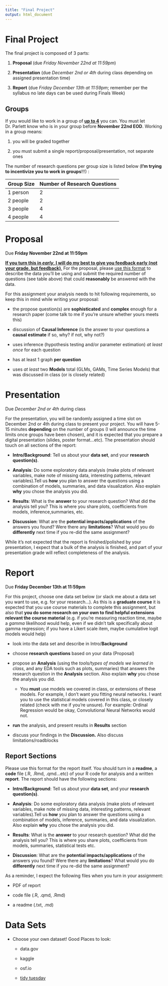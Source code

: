 ```yaml
---
title: "Final Project"
output: html_document
---
```


# Final Project

The final project is composed of 3 parts:

1.  **Proposal** (due *Friday November 22nd at 11:59pm*)

2.  **Presentation** (due *December 2nd or 4th* during class depending on assigned presentation time)

3.  **Report** (due *Friday December 13th at 11:59pm*; remember per the syllabus no late days can be used during Finals Week)

## Groups

If you would like to work in a group of [**up to 4**]{.underline} you can. You must let Dr. Parlett know who is in your group before **November 22nd EOD**. Working in a group means:

1.  you will be graded together

2.  you must submit a single report/proposal/presentation, not separate ones

The number of research questions per group size is listed below (**I'm trying to incentivize you to work in groups**!!!) :

| Group Size | Number of Research Questions |
|------------|------------------------------|
| 1 person   | 2                            |
| 2 people   | 2                            |
| 3 people   | 4                            |
| 4 people   | 4                            |

# Proposal

Due **Friday November 22nd at 11:59pm**

[**If you turn this in *early*, I will do my best to give you feedback early (not your grade, but feedback)**.]{.underline} For the proposal, please [use this format](https://docs.google.com/document/d/19rkCobbgXIxcH7jvS60l1t48DmGOxsRPT0Mljvcyhvg/edit?usp=sharing) to describe the data you'll be using and submit the required number of questions (see table above) that could **reasonably** be answered with the data.

For this assignment your analysis needs to hit following requirements, so keep this in mind while writing your proposal:

-   the propose question(s) are **sophisticated** and **complex** enough for a research paper (come talk to me if you're unsure whether yours meets this)

-   discussion of **Causal Inference** (is the answer to your questions a **causal estimate** if so, why? if not, why not?)

-   uses inference (hypothesis testing and/or parameter estimation) *at least once* for each question

-   has at least 1 graph **per question**

-   uses *at least* two **Models** total (GLMs, GAMs, Time Series Models) that was discussed in class (or is closely related)

# Presentation

Due *December 2nd or 4th* during class

For the presentation, you will be randomly assigned a time slot on December 2nd or 4th during class to present your project. You will have 5-15 minutes **depending** on the number of groups (I will announce the time limits once groups have been chosen), and it is expected that you prepare a digital presentation (slides, poster format...etc). The presentation should touch on all sections of the report:

-   **Intro/Background**: Tell us about your **data set**, and your **research question(s)**.

-   **Analysis**: Do some exploratory data analysis (make plots of relevant variables, make note of missing data, interesting patterns, relevant variables).Tell us **how** you plan to answer the questions using a combination of models, summaries, and data visualization. Also explain **why** you chose the analysis you did.

-   **Results**: What is the **answer** to your research question? What did the analysis tell you? This is where you share plots, coefficients from models, inference,summaries, etc.

-   **Discussion**: What are the **potential impacts/applications** of the answers you found? Were there any **limitations**? What would you do **differently** next time if you re-did the same assignment?

While it's not expected that the report is finished/polished by your presentation, I expect that a bulk of the analysis is finished, and part of your presentation grade will reflect completeness of the analysis.

# Report

Due **Friday December 13th at 11:59pm**

For this project, choose one data set below (or slack me about a data set you want to use, e.g. for your research...). As this is a **graduate course** it is expected that you use course materials to complete this assignment, but also that **you do some research on your own to find helpful extensions relevant the course material** (e.g. if you're measuring reaction time, maybe a *gamma* likelihood would help, even if we didn't talk specifically about gamma regression; if you have a Likert scale item, maybe cumulative logit models would help)

-   look into the data set and describe in Intro/**Background**

-   choose **research questions** based on your data (Proposal)

-   propose an **Analysis** (using the *tools/types of models we learned in class*, and any EDA tools such as plots, summaries) that answers the research question in the **Analysis** section. Also explain **why** you chose the analysis you did.

    -   You **must** use models we covered in class, or extensions of these models. For example, I don't want you fitting neural networks. I want you to use the statistical models covered in this class, or closely related (check with me if you're unsure). For example: Ordinal Regression would be okay, Convolutional Neural Networks would not.

-   **run** the analysis, and present results in **Results** section

-   discuss your findings in the **Discussion.** Also discuss limitations/roadblocks

## Report Sections

Please use this format for the report itself. You should turn in a **readme**, a **code** file (.R, .Rmd, .qmd...etc) of your R code for analysis and a written **report**. The report should have the following sections:

-   **Intro/Background**: Tell us about your **data set**, and your **research question(s)**.

-   **Analysis**: Do some exploratory data analysis (make plots of relevant variables, make note of missing data, interesting patterns, relevant variables).Tell us **how** you plan to answer the questions using a combination of models, inference, summaries, and data visualization. Also explain **why** you chose the analysis you did.

-   **Results**: What is the **answer** to your research question? What did the analysis tell you? This is where you share plots, coefficients from models, summaries, statistical tests etc.

-   **Discussion**: What are the **potential impacts/applications** of the answers you found? Were there any **limitations**? What would you do **differently** next time if you re-did the same assignment?

As a reminder, I expect the following files when you turn in your assignment:

-   PDF of report

-   code file (.R, .qmd, .Rmd)

-   a readme (.txt, .md)

# Data Sets

-   Choose your own dataset! Good Places to look:

    -   data.gov

    -   kaggle

    -   osf.io

    -   [tidy tuesday](https://github.com/rfordatascience/tidytuesday/tree/master/data)
